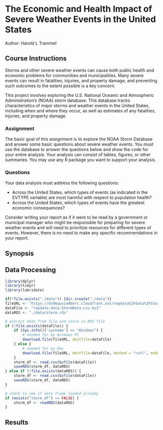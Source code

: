 The Economic and Health Impact of Severe Weather Events in the United States
============================================================================
Author: Harold L Trammel

## Course Instructions
Storms and other severe weather events can cause both public health and economic problems for communities and municipalities. Many severe events can result in fatalities, injuries, and property damage, and preventing such outcomes to the extent possible is a key concern.

This project involves exploring the U.S. National Oceanic and Atmospheric Administration's (NOAA) storm database. This database tracks characteristics of major storms and weather events in the United States, including when and where they occur, as well as estimates of any fatalities, injuries, and property damage.

### Assignment
The basic goal of this assignment is to explore the NOAA Storm Database and answer some basic questions about severe weather events. You must use the database to answer the questions below and show the code for your entire analysis. Your analysis can consist of tables, figures, or other summaries. You may use any R package you want to support your analysis.

### Questions

Your data analysis must address the following questions:

- Across the United States, which types of events (as indicated in the EVTYPE variable) are most harmful with respect to population health?
- Across the United States, which types of events have the greatest economic consequences?

Consider writing your report as if it were to be read by a government or municipal manager who might be responsible for preparing for severe weather events and will need to prioritize resources for different types of events. However, there is no need to make any specific recommendations in your report.

## Synopsis


## Data Processing

```r
library(dplyr)
library(tidyr)
library(lubridate)

if(!file.exists("./data")) {dir.create("./data")}
fileURL <- "https://d396qusza40orc.cloudfront.net/repdata%2Fdata%2FStormData.csv.bz2"
dataFile <- "repdata-data-StormData.csv.bz2"
dataRDS <- "./data/storm.rds"

# extract data from file and store in RDS file
if (!file.exists(dataFile)) {
    if (Sys.info()['sysname'] == "Windows") {
        # needed for my Windows PC
        download.file(fileURL, destfile=dataFile)
    } else {
        # needed for my Mac
        download.file(fileURL, destfile=dataFile, method = "curl", mode = "wb")
    }
    storm_df <- read.csv(bzfile(dataFile))
    saveRDS(storm_df, dataRDS)
} else if (!file.exists(dataRDS)) {
    storm_df <- read.csv(bzfile(dataFile))
    saveRDS(storm_df, dataRDS)
}

# check to see if data frame loaded already
if (exists("storm_df") == FALSE) {
    storm_df <- readRDS(dataRDS)
}
```

## Results



